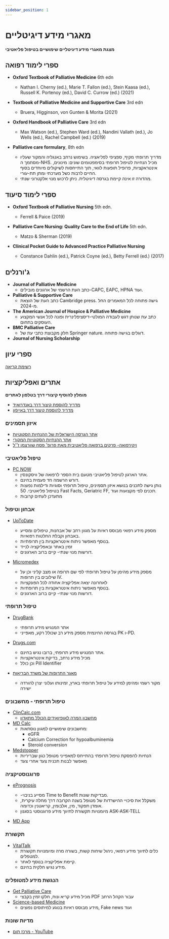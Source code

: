 ```yaml
---
sidebar_position: 1
---
```


# מאגרי מידע דיגיטליים

**מצגת מאגרי מידע דיגיטליים שימושיים בטיפול פליאטיבי**

## ספרי לימוד רפואה
-   **Oxford Textbook of Palliative Medicine** 6th edn
    - Nathan I. Cherny (ed.), Marie T. Fallon (ed.), Stein Kaasa (ed.), Russell K. Portenoy (ed.), David C. Currow (ed.) (2021)

-   **Textbook of Palliative Medicine and Supportive Care** 3rd edn
    - Bruera, Higginson, von Gunten & Morita (2021)

-   **Oxford Handbook of Palliative Care** 3rd edn
    - Max Watson (ed.), Stephen Ward (ed.), Nandini Vallath (ed.),  Jo Wells (ed.), Rachel Campbell (ed.) (2019)

-   **Palliative care formulary**, 8th edn
    - מדריך תרופתי מקיף, ספציפי לפליאציה. בשימוש נרחב באנגליה והמקור שעליו מסתמך ה-NHS. מכיל הנחיות לטיפול תרופתי בסימפטומים שונים: מינונים, אינטראקציות, פרופיל תופעות לוואי, תוך התייחסות לשיקולים מיוחדים בסוף החיים לרבות כשל מערכתי ומתן תת-עורי.
    - מהדורה זו אינה קיימת בגרסה דיגיטלית. ניתן לרכוש מנוי אלקטרוני שנתי.

## ספרי לימוד סיעוד

-   **Oxford Textbook of Palliative Nursing** 5th edn. 
    - Ferrell & Paice (2019)

-   **Palliative Care Nursing: Quality Care to the End of Life** 5th edn. 
    - Matzo & Sherman (2019)

-   **Clinical Pocket Guide to Advanced Practice Palliative Nursing**
    - Constance Dahlin (ed.), Patrick Coyne (ed.), Betty Ferrell (ed.) (2017)

## ג'ורנלים
-   **Journal of Palliative Medicine**
    - כתב העת הרשמי של ארגונים מובילים-CAPC, EAPC, HPNA  ועוד.
-   **Palliative & Supportive Care**
    - כתב העת של הוצאת Cambridge press. גישה פתוחה לכל המאמרים החל מ-2024.
-   **The American Journal of Hospice & Palliative Medicine**
    - כתב עת שנותן דגש לעבודה המולטי-דיסציפלינרית ופונה לכל אנשי המקצוע העוסקים בתחום.
-   **BMC Palliative Care**
    - חלק מקבוצת כתבי עת של Springer nature. דוגלים בגישה פתוחה. 
-   **Journal of Nursing Scholarship**

## ספרי עיון
[רשימת קריאה](https://docs.google.com/document/d/1zK1cHAmCYa2lNVQfkwpg2-G4JwJAPtxZ/edit?usp=sharing&ouid=101870795906768689648&rtpof=true&sd=true)

## אתרים ואפליקציות
**מומלץ להוסיף קיצורי דרך בטלפון לאתרים**
-   [ מדריך להוספת קיצור דרך באנדרואיד](https://www.youtube.com/shorts/CIaahg2orq0?feature=share) 
-   [מדריך להוספת קיצור דרך באייפון](https://youtu.be/IaC8DZQtjJc) 

### איזון תסמינים
-   [אתר הגרסה הישראלית של ההנחיות הסקוטיות](https://cdel-palliative.org.il/)
-   [אתר ההנחיות הסקוטיות המקורי](https://rightdecisions.scot.nhs.uk/scottish-palliative-care-guidelines/)
-   [ויקירפואה- פרקים ברפואה פליאטיבית מאת פרופ' פסח שוורצמן ז''ל](https://www.wikirefua.org.il/w/index.php?title=%D7%A4%D7%A8%D7%A7%D7%99%D7%9D_%D7%91%D7%A8%D7%A4%D7%95%D7%90%D7%94_%D7%A4%D7%9C%D7%99%D7%90%D7%98%D7%99%D7%91%D7%99%D7%AA)

### טיפול פליאטיבי
-   [PC NOW](https://www.mypcnow.org/)
    - אתר הארגון לטיפול פליאטיבי מטעם בית הספר לרפואה של וויסקונסין. 
    - דורש הרשמה חד פעמית בחינם. 
    - נותן גישה לתכנים בנושא איזון תסמינים, טיפול תרופתי וסוגיות ודילמות נפוצות בטיפול פליאטיבי. 50 Fast Facts, Geriatric FF, תכנים לפי מקצועות ועוד.
    - מתעדכן לעתים קרובות 
### אבחון וטיפול
-   [UpToDate](https://www.uptodate.com/)
    - מספק מידע רפואי מבוסס ראיות על מגוון רחב של אבחנות, טיפולים ומסייע באבחון וקבלת החלטות רפואיות. 
    - בנוסף מאפשר ניתוח אינטראקציות בין תרופתיות.
    - זמין באתר ובאפליקציה לנייד
    - דורשות מנוי שנתי- קיים ברוב הארגונים. 

-   [Micromedex](https://www.micromedexsolutions.com/)
    - מספק מידע מהימן על טיפול תרופתי לפי שם תרופה או מצב קליני וכן על שילובים בין תרופות IV. 
    - לאחרונה יצאה אפליקציה אחודה לכל הפונקציות
    - בנוסף מאפשר ניתוח אינטראקציות בין תרופתיות.
    - דורשות מנוי שנתי- קיים ברוב הארגונים. 

### טיפול תרופתי
-   [DrugBank](https://go.drugbank.com/)
    - אתר המנגיש מידע תרופתי
    - בגרסה החינמית מספק מידע רב שכולל רקע, מאפייני PK ו-PD.

-   [Drugs.com](https://www.drugs.com/)
    - אתר המנגיש מידע תרופתי, ברובו נגיש בחינם. 
    - מכיל מידע נרחב, בדיקת אינטראקציות                 
    - וכן כולל Pill Identifier

-   [מאגר התרופות של משרד הבריאות](https://israeldrugs.health.gov.il/#!/byDrug)
    - מקור רשמי ומהימן למידע על טיפול תרופתי בארץ, זמינותו ועלוני יצרן להורדה ישירה

### טיפול תרופתי - מחשבונים
-   [ClinCalc.com](https://clincalc.com/)
    - [מחשבון המרה לאופיואידים הכולל מתאדון](https://clincalc.com/opioids/)
-   [MD Calc](https://www.mdcalc.com/)
    - מחשבונים שימושיים למגוון נוסחאות:
        - eGFR
        - Calcium Correction for hypoalbuminemia
        - Steroid conversion
-   [Medstopper](https://medstopper.com/)
    - הנחיות להפסקת טיפול תרופתי בהתייחס למאפייני מטופל כגון שבריריות
    - מאפשר לבנות תכנית צעד אחרי צעד

### פרוגנוסטיקציה
-   [ePrognosis](https://eprognosis.ucsf.edu/)
    - -מסייע בניבוי Time to Benefit מבדיקות שונות. 
    - משקלל את סיכויי ההישרדות של מטופל בשנה הקרובה דרך מחלה עיקרית, אומדן תפקוד, מין, אלבומין, קריאטנין וכדומה. 
    - מיומנויות תקשורת לתיווך מידע פרוגנוסטי בסגנון ASK-ASK-TELL 

-   [MD App](https://www.mdapp.co/palliative-care/)

### תקשורת
-   [VitalTalk](https://www.vitaltalk.org/)
    - כלים לתיווך מידע רפואי, ניהול שיחות קשות, בשורה מרה ומיומנויות תקשורת למטפלים.
    - קיימת אפליקציה בנוסף לאתר. 
    - מידע נגיש חלקית בחינם.

### הנגשת מידע למטופלים
-   [Get Palliative Care](https://getpalliativecare.org/)
    - מכיל מידע קריא ונוח, חלקו זמין בקבצי PDF עבור הקהל הרחב
-   [Science-based Medicine](https://sciencebasedmedicine.org/)
    - מידע מבוסס ראיות בנוגע למיתוסים נפוצים, Fake news ועוד

### מדיות שונות
-   [מרכז תום - YouTube](https://www.youtube.com/@palliativecarejournalclub-6337/videos)




<PDFDownloadButton pdfUrl="/pdf/DataRepositories.pdf" fileName="DataRepositories.pdf" buttonText="📥 הורד כ-PDF" />  

<PDFDownloadButton pdfUrl="/pdf/DataRepositories.pptx" fileName="DataRepositories.pptx" buttonText="📥 הורד מצגת" />


